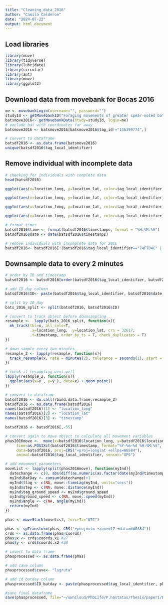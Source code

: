 ```yaml
---
title: "Cleaning_data_2016"
author: "Camila Calderon"
date: "2024-07-22"
output: html_document
---
```


## Load libraries

```r
library(move)
library(tidyverse)
library(lubridate)
library(circular)
library(amt)
library(move)
library(ggplot2)
```

## Download data from movebank for Bocas 2016 

```r
me <- movebankLogin(username="", password="")
studyId <- getMovebankID("Foraging movements of greater spear-nosed bats, Bocas del Toro",me)
batsmove2016<- getMovebankData(study=studyId, login=me)
# exclude bat with coordinates far away
batsmove2016 <- batsmove2016[batsmove2016$tag_id!="146399774",]

# convert to dataframe
batsdf2016 <- as.data.frame(batsmove2016)
unique(batsdf2016$tag_local_identifier)
```

## Remove individual with incomplete data

```r
# checking for individuals with complete data
head(batsdf2016)

ggplot(aes(x=location_long, y=location_lat, color=tag_local_identifier), data=batsdf2016[batsdf2016$tag_local_identifier=="74D8C25",])+geom_point() #leave

ggplot(aes(x=location_long, y=location_lat, color=tag_local_identifier), data=batsdf2016[batsdf2016$tag_local_identifier=="74D972D",])+geom_point() #remove

ggplot(aes(x=location_long, y=location_lat, color=tag_local_identifier), data=batsdf2016[batsdf2016$tag_local_identifier=="74DAF9C",])+geom_point()#leave

ggplot(aes(x=location_long, y=location_lat, color=tag_local_identifier), data=batsdf2016[batsdf2016$tag_local_identifier=="74F7D4C",])+geom_path()#remove

# format times
batsdf2016$time <- format(batsdf2016$timestamps, format = "%H:%M:%S")
batsdf2016$date <- date(batsdf2016$timestamps)

# remove individuals with incomplete data for 2016
batsdf2016<- batsdf2016[!(batsdf2016$tag_local_identifier=="74F7D4C" | batsdf2016$tag_local_identifier== "74D972D"),]
```

## Downsample data to every 2 minutes

```r
# order by ID and timestamp
batsdf2016 <- batsdf2016[order(batsdf2016$tag_local_identifier, batsdf2016$timestamp),]

# add ID_day column
batsdf2016$ID<- paste(batsdf2016$tag_local_identifier, batsdf2016$date, sep="_")

# split by ID_day
bats_2016_split <- split(batsdf2016, batsdf2016$ID)

# convert to track object before downsampling
resample <-  lapply(bats_2016_split, function(x){
  mk_track(tbl=x, all_cols=T,
           .x=location_long, .y=location_lat, crs = 32617,
           .t=timestamp, order_by_ts = T, check_duplicates = T)
})

# down sample every two minutes
resample_2 <- lapply(resample, function(x){
  track_resample(x, rate = minutes(2), tolerance = seconds(1), start = 1)
})

# check if resampling went well
lapply(resample_2, function(x){
  ggplot(aes(x=x_, y=y_), data=x) + geom_point()
})

# convert to dataframe
batsdf2016 <- do.call(rbind.data.frame,resample_2)
batsdf2016 <- as.data.frame(batsdf2016)
names(batsdf2016)[1] <- "location_long"
names(batsdf2016)[2] <- "location_lat"
names(batsdf2016)[3] <- "timestamp"

batsdf2016 <- batsdf2016[,-55]

# convert again to move object to calculate all movement variables
phas2016move <-  move(x=batsdf2016$location_long, y=batsdf2016$location_lat, 
     time=as.POSIXct(batsdf2016$timestamp, format="%Y-%m-%d %H:%M:%S", tz="UTC"), 
     data=batsdf2016, proj=CRS("+proj=longlat +ellps=WGS84"), 
     animal=batsdf2016$tag_local_identifier, sensor="GPS")

# add movement parameters
moveList <- lapply(split(phas2016move), function(myInd){
  datechange <- c(0, abs(diff(as.numeric(as.factor(date(myInd@timestamps-(12*60*60)))))))
  myInd$BatDay <- cumsum(datechange)+1
  myInd$tlag <- c(NA, move::timeLag(myInd, units="secs"))
  myInd$step <- c(NA, move::distance(myInd))
  myInd$tag_ground_speed <- myInd$ground_speed
  myInd$ground_speed <- c(NA, move::speed(myInd))
  myInd$angle <- c(NA, angle(myInd))
  return(myInd)
})

phas <- moveStack(moveList, forceTz="UTC")

phas <- spTransform(phas, CRS("+proj=utm +zone=17 +datum=WGS84"))
crds <- as.data.frame(phas@coords)
phas$x <- crds$coords.x1 #27
phas$y <- crds$coords.x2 #28

# covert to data frame
phasprocessed <- as.data.frame(phas)

# add cave column
phasprocessed$cave<- "lagruta"

# add id_batday column 
phasprocessed$ID_batday <- paste(phasprocessed$tag_local_identifier, phasprocessed$BatDay, sep="_")

#save final dataframe
save(phasprocessed, file="~/ownCloud/PhDLife/P.hastatus/Thesis/paper1/BiologyLetters/data/Phyllostomus2016_resample_clean.RData")
```
